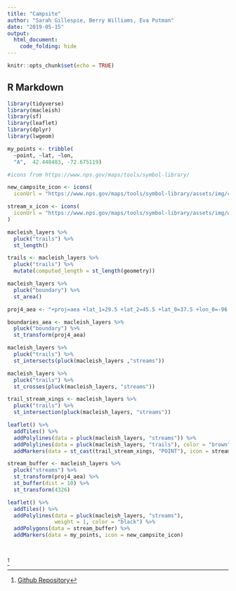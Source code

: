 ```yaml
---
title: "Campsite"
author: "Sarah Gillespie, Berry Williams, Eva Putman"
date: "2019-05-15"
output:
  html_document:
    code_folding: hide
---
```


```r
knitr::opts_chunk$set(echo = TRUE)
```

## R Markdown

```r
library(tidyverse)
library(macleish)
library(sf)
library(leaflet)
library(dplyr)
library(lwgeom)
```

```r

my_points <- tribble(
  ~point, ~lat, ~lon,
  "A",  42.448483, -72.675119)

#icons from https://www.nps.gov/maps/tools/symbol-library/

new_campsite_icon <- icons(
  iconUrl = "https://www.nps.gov/maps/tools/symbol-library/assets/img/campsite-black-22.svg")

stream_x_icon <- icons(
  iconUrl = "https://www.nps.gov/maps/tools/symbol-library/assets/img/wading-black-22.svg"
)

macleish_layers %>%
  pluck("trails") %>%
  st_length()

trails <- macleish_layers %>%
  pluck("trails") %>%
  mutate(computed_length = st_length(geometry))

macleish_layers %>%
  pluck("boundary") %>%
  st_area()

proj4_aea <- "+proj=aea +lat_1=29.5 +lat_2=45.5 +lat_0=37.5 +lon_0=-96 +x_0=0 +y_0=0 +ellps=GRS80 +datum=NAD83 +units=m +no_defs"

boundaries_aea <- macleish_layers %>%
  pluck("boundary") %>%
  st_transform(proj4_aea)

macleish_layers %>%
  pluck("trails") %>%
  st_intersects(pluck(macleish_layers ,"streams"))

macleish_layers %>%
  pluck("trails") %>%
  st_crosses(pluck(macleish_layers, "streams"))

trail_stream_xings <- macleish_layers %>%
  pluck("trails") %>%
  st_intersection(pluck(macleish_layers, "streams"))

leaflet() %>%
  addTiles() %>%
  addPolylines(data = pluck(macleish_layers, "streams")) %>%
  addPolylines(data = pluck(macleish_layers, "trails"), color = "brown") %>%
  addMarkers(data = st_cast(trail_stream_xings, "POINT"), icon = stream_x_icon, popup = ~name)

stream_buffer <- macleish_layers %>%
  pluck("streams") %>%
  st_transform(proj4_aea) %>%
  st_buffer(dist = 10) %>%
  st_transform(4326)

leaflet() %>%
  addTiles() %>%
  addPolylines(data = pluck(macleish_layers, "streams"), 
               weight = 1, color = "black") %>%
  addPolygons(data = stream_buffer) %>% 
  addMarkers(data = my_points, icon = new_campsite_icon)

  
```



^[[Github Repository](https://github.com/SarahGillespie/sds192-mp3)
]